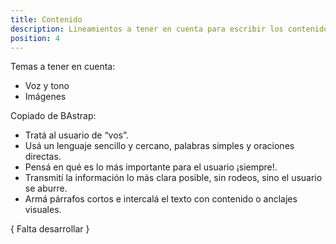 ```yaml
---
title: Contenido
description: Lineamientos a tener en cuenta para escribir los contenidos de productos digitales.
position: 4
---
```


Temas a tener en cuenta:

- Voz y tono
- Imágenes

Copiado de BAstrap:

- Tratá al usuario de “vos”.
- Usá un lenguaje sencillo y cercano, palabras simples y oraciones directas.
- Pensá en qué es lo más importante para el usuario ¡siempre!.
- Transmití la información lo más clara posible, sin rodeos, sino el usuario se aburre.
- Armá párrafos cortos e intercalá el texto con contenido o anclajes visuales.

{ Falta desarrollar }
